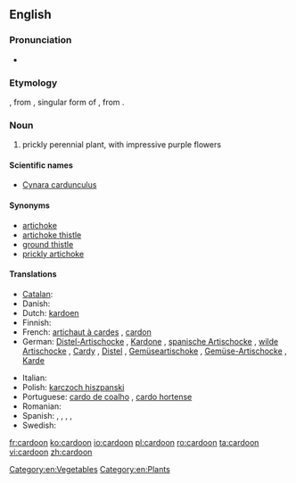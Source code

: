 ==English==

===Pronunciation===
* {{audio|en-us-cardoon.ogg|Audio (US)}}

===Etymology===
{{etyl|frm}} {{term|cardon|lang=frm}}, from {{etyl|ML.}} {{term|cardon|lang=la}}, singular form of {{term|cardo|lang=la}}, from {{etyl|la}} {{term|carduus||thistle|lang=la}}.

===Noun===
{{en-noun}}

# prickly perennial plant, with impressive purple flowers

====Scientific names====
* [[Cynara cardunculus]]

====Synonyms====
* [[artichoke]]
* [[artichoke thistle]]
* [[ground thistle]]
* [[prickly artichoke]]

====Translations====
{{trans-top|perennial plant}}
* [[Catalan]]: {{t-|ca|herbacol|f}}
* Danish: {{t-|da|kardon|c}}
* Dutch: [[kardoen]] {{m}}
* Finnish: {{t-|fi|kardoni}}
* French: [[artichaut à cardes]] {{m}}, [[cardon]] {{m}}
* German: [[Distel-Artischocke]] {{f}}, [[Kardone]] {{f}}, [[spanische Artischocke]] {{f}}, [[wilde Artischocke]] {{f}}, [[Cardy]] {{f}}, [[Distel]] {{f}}, [[Gemüseartischoke]] {{f}}, [[Gemüse-Artischocke]] {{f}}, [[Karde]] {{f}}
{{trans-mid}}
* Italian: {{t-|it|cardone|f}}
* Polish: [[karczoch hiszpanski]] {{m}}
* Portuguese: [[cardo de coalho]] {{m}}, [[cardo hortense]] {{m}}
* Romanian: {{t+|ro|cardon|m}}
* Spanish: {{t-|es|cardo borriquero|m}}, {{t+|es|cardo|m}}, {{t-|es|cardo comestible|m}}, {{t-|es|cardo de comer|m}}, {{t-|es|cardo lechero|m}}
* Swedish: {{t-|sv|kardon|c}}
{{trans-bottom}}

[[Category:en:Vegetables]]
[[Category:en:Plants]]

[[fr:cardoon]]
[[ko:cardoon]]
[[io:cardoon]]
[[pl:cardoon]]
[[ro:cardoon]]
[[ta:cardoon]]
[[vi:cardoon]]
[[zh:cardoon]]